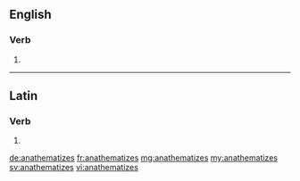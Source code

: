 ==English==

===Verb===
{{head|en}}

# {{en-third-person singular of|anathematize}}

----

==Latin==

===Verb===
{{la-verb-form|anathematīzēs}}

# {{conjugation of|anathematīzō||2|s|pres|act|sub|lang=la}}

[[de:anathematizes]]
[[fr:anathematizes]]
[[mg:anathematizes]]
[[my:anathematizes]]
[[sv:anathematizes]]
[[vi:anathematizes]]
